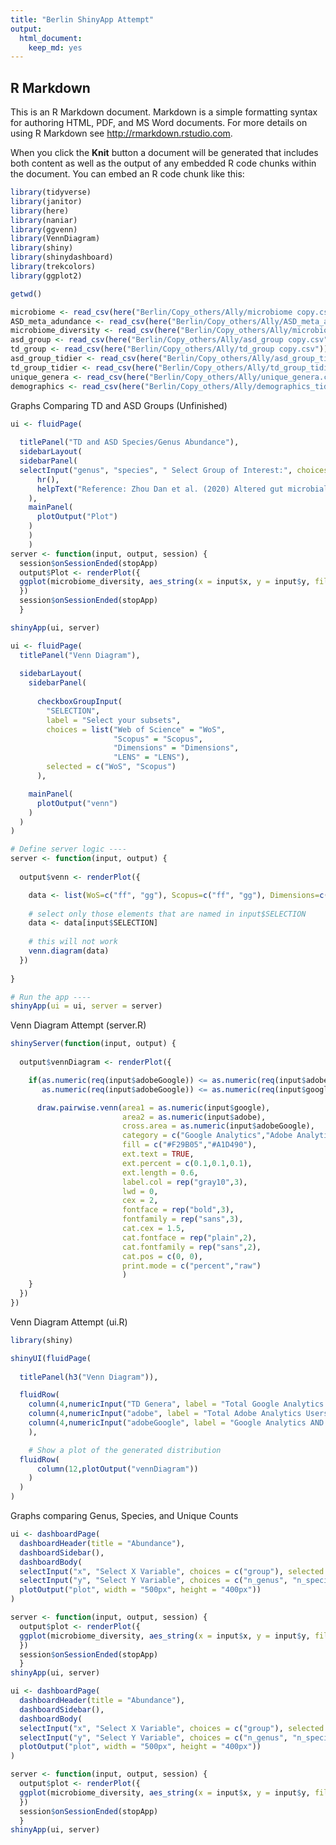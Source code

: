 ```yaml
---
title: "Berlin ShinyApp Attempt"
output: 
  html_document: 
    keep_md: yes
---
```

## R Markdown

This is an R Markdown document. Markdown is a simple formatting syntax for authoring HTML, PDF, and MS Word documents. For more details on using R Markdown see <http://rmarkdown.rstudio.com>.

When you click the **Knit** button a document will be generated that includes both content as well as the output of any embedded R code chunks within the document. You can embed an R code chunk like this:

```r
library(tidyverse)
library(janitor)
library(here)
library(naniar)
library(ggvenn)
library(VennDiagram)
library(shiny)
library(shinydashboard)
library(trekcolors)
library(ggplot2)
``` 

```r
getwd()
```


```r
microbiome <- read_csv(here("Berlin/Copy_others/Ally/microbiome copy.csv"))
ASD_meta_adundance <- read_csv(here("Berlin/Copy_others/Ally/ASD_meta_abundance_2 copy.csv"))
microbiome_diversity <- read_csv(here("Berlin/Copy_others/Ally/microbiome_diversity copy.csv"))
asd_group <- read_csv(here("Berlin/Copy_others/Ally/asd_group copy.csv"))
td_group <- read_csv(here("Berlin/Copy_others/Ally/td_group copy.csv"))
asd_group_tidier <- read_csv(here("Berlin/Copy_others/Ally/asd_group_tidier copy.csv"))
td_group_tidier <- read_csv(here("Berlin/Copy_others/Ally/td_group_tidier copy.csv"))
unique_genera <- read_csv(here("Berlin/Copy_others/Ally/unique_genera.csv"))
demographics <- read_csv(here("Berlin/Copy_others/Ally/demographics_tidy copy.csv"))
```
Graphs Comparing TD and ASD Groups (Unfinished)
```r
ui <- fluidPage(    
  
  titlePanel("TD and ASD Species/Genus Abundance"), 
  sidebarLayout(      
  sidebarPanel(
  selectInput("genus", "species", " Select Group of Interest:", choices=unique(microbiome_diversity$group)),
      hr(),
      helpText("Reference: Zhou Dan et al. (2020) Altered gut microbial profile is associated with abnormal metabolism activity of Autism Spectrum Disorder, Gut Microbes, 11:5, 1246-1267, DOI: 10.1080/19490976.2020.1747329")
    ),
    mainPanel(
      plotOutput("Plot")  
    )
    )
    )
server <- function(input, output, session) {
  session$onSessionEnded(stopApp)
  output$Plot <- renderPlot({
  ggplot(microbiome_diversity, aes_string(x = input$x, y = input$y, fill= "group")) + geom_col(position = "dodge") + theme(axis.text.x = element_text(angle = 60, hjust = 1)) + theme(plot.title = element_text(size = rel(1.5), hjust = 0.5))+ scale_fill_trek("romulan")
  })
  session$onSessionEnded(stopApp)
  }

shinyApp(ui, server)
```

```r
ui <- fluidPage(
  titlePanel("Venn Diagram"),
  
  sidebarLayout(
    sidebarPanel(
      
      checkboxGroupInput(
        "SELECTION",
        label = "Select your subsets",
        choices = list("Web of Science" = "WoS",
                       "Scopus" = "Scopus",
                       "Dimensions" = "Dimensions",
                       "LENS" = "LENS"),
        selected = c("WoS", "Scopus")
      ),

    mainPanel(
      plotOutput("venn")
    )
  )
)

# Define server logic ----
server <- function(input, output) {
  
  output$venn <- renderPlot({

    data <- list(WoS=c("ff", "gg"), Scopus=c("ff", "gg"), Dimensions=c("ff", "gg"), LENS=c("ff", "gg"))
    
    # select only those elements that are named in input$SELECTION
    data <- data[input$SELECTION]
    
    # this will not work
    venn.diagram(data)
  })
  
}

# Run the app ----
shinyApp(ui = ui, server = server)
```


Venn Diagram Attempt (server.R)
```r
shinyServer(function(input, output) {
  
  output$vennDiagram <- renderPlot({

    if(as.numeric(req(input$adobeGoogle)) <= as.numeric(req(input$adobe)) &&
       as.numeric(req(input$adobeGoogle)) <= as.numeric(req(input$google))){

      draw.pairwise.venn(area1 = as.numeric(input$google),
                         area2 = as.numeric(input$adobe),
                         cross.area = as.numeric(input$adobeGoogle),
                         category = c("Google Analytics","Adobe Analytics"),
                         fill = c("#F29B05","#A1D490"),
                         ext.text = TRUE,
                         ext.percent = c(0.1,0.1,0.1),
                         ext.length = 0.6,
                         label.col = rep("gray10",3),
                         lwd = 0,
                         cex = 2,
                         fontface = rep("bold",3),
                         fontfamily = rep("sans",3), 
                         cat.cex = 1.5,
                         cat.fontface = rep("plain",2),
                         cat.fontfamily = rep("sans",2),
                         cat.pos = c(0, 0),
                         print.mode = c("percent","raw")
                         )
    }
  })
})

```

Venn Diagram Attempt (ui.R)
```r
library(shiny)

shinyUI(fluidPage(
  
  titlePanel(h3("Venn Diagram")),

  fluidRow(
    column(4,numericInput("TD Genera", label = "Total Google Analytics Users", value = NULL)),
    column(4,numericInput("adobe", label = "Total Adobe Analytics Users", value = NULL)),
    column(4,numericInput("adobeGoogle", label = "Google Analytics AND Adobe Analytics", value = NULL))
    ),

    # Show a plot of the generated distribution
  fluidRow(
      column(12,plotOutput("vennDiagram"))
    )
  )
)

```


Graphs comparing Genus, Species, and Unique Counts
```r
ui <- dashboardPage(
  dashboardHeader(title = "Abundance"),
  dashboardSidebar(),
  dashboardBody(
  selectInput("x", "Select X Variable", choices = c("group"), selected = "group"),
  selectInput("y", "Select Y Variable", choices = c("n_genus", "n_species", "unique_counts"), selected = "n_genus"),
  plotOutput("plot", width = "500px", height = "400px"))
)

server <- function(input, output, session) { 
  output$plot <- renderPlot({
  ggplot(microbiome_diversity, aes_string(x = input$x, y = input$y, fill= "group")) + geom_col(position = "dodge") + theme(axis.text.x = element_text()) + theme(plot.title = element_text(size = rel(1.5)))+ scale_fill_brewer(palette = "Set1")
  })
  session$onSessionEnded(stopApp)
  }
shinyApp(ui, server)
```

```r
ui <- dashboardPage(
  dashboardHeader(title = "Abundance"),
  dashboardSidebar(),
  dashboardBody(
  selectInput("x", "Select X Variable", choices = c("group"), selected = "group"),
  selectInput("y", "Select Y Variable", choices = c("n_genus", "n_species", "unique_counts"), selected = "n_genus"),
  plotOutput("plot", width = "500px", height = "400px"))
)

server <- function(input, output, session) { 
  output$plot <- renderPlot({
  ggplot(microbiome_diversity, aes_string(x = input$x, y = input$y, fill= "group")) + geom_col(position = "dodge") + theme(axis.text.x = element_text()) + theme(plot.title = element_text(size = rel(1.5)))+ scale_fill_brewer(palette = "Set1")
  })
  session$onSessionEnded(stopApp)
  }
shinyApp(ui, server)
```
